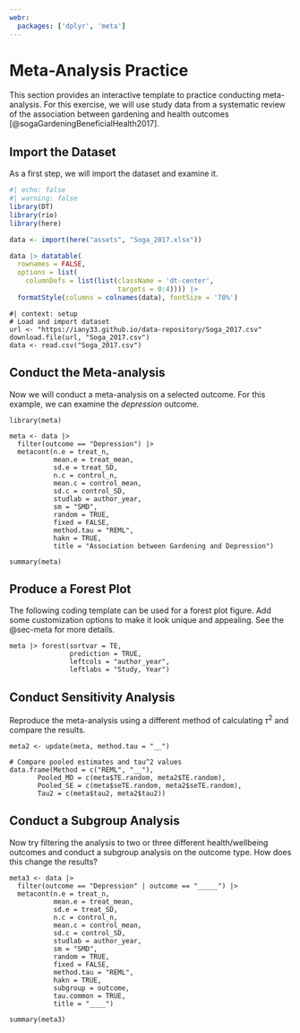 ```yaml
---
webr:
  packages: ['dplyr', 'meta']
---
```


# Meta-Analysis Practice {#sec-practice}

This section provides an interactive template to practice conducting meta-analysis. For this exercise, we will use study data from a systematic review of the association between gardening and health outcomes [@sogaGardeningBeneficialHealth2017]. 

## Import the Dataset

As a first step, we will import the dataset and examine it.

```r
#| echo: false
#| warning: false
library(DT)
library(rio)
library(here)

data <- import(here("assets", "Soga_2017.xlsx"))

data |> datatable(
  rownames = FALSE,
  options = list(
    columnDefs = list(list(className = 'dt-center', 
                           targets = 0:4)))) |> 
  formatStyle(columns = colnames(data), fontSize = '70%')
```


```webr-r
#| context: setup
# Load and import dataset
url <- "https://iany33.github.io/data-repository/Soga_2017.csv"
download.file(url, "Soga_2017.csv")
data <- read.csv("Soga_2017.csv")
```

## Conduct the Meta-analysis

Now we will conduct a meta-analysis on a selected outcome. For this example, we can examine the *depression* outcome.

```webr-r
library(meta)

meta <- data |> 
  filter(outcome == "Depression") |> 
  metacont(n.e = treat_n,  
           mean.e = treat_mean,
           sd.e = treat_SD,   
           n.c = control_n, 
           mean.c = control_mean,  
           sd.c = control_SD, 
           studlab = author_year,   
           sm = "SMD", 
           random = TRUE,
           fixed = FALSE, 
           method.tau = "REML",
           hakn = TRUE,   
           title = "Association between Gardening and Depression")

summary(meta)
```

## Produce a Forest Plot

The following coding template can be used for a forest plot figure. Add some customization options to make it look unique and appealing. See the @sec-meta for more details.

```webr-r
meta |> forest(sortvar = TE,
               prediction = TRUE,  
               leftcols = "author_year",
               leftlabs = "Study, Year")
```

## Conduct Sensitivity Analysis

Reproduce the meta-analysis using a different method of calculating $\tau^2$ and compare the results.  

```webr-r
meta2 <- update(meta, method.tau = "__") 

# Compare pooled estimates and tau^2 values
data.frame(Method = c("REML", "__"),
       Pooled_MD = c(meta$TE.random, meta2$TE.random),
       Pooled_SE = c(meta$seTE.random, meta2$seTE.random),
       Tau2 = c(meta$tau2, meta2$tau2))
```

## Conduct a Subgroup Analysis

Now try filtering the analysis to two or three different health/wellbeing outcomes and conduct a subgroup analysis on the outcome type. How does this change the results?


```webr-r
meta3 <- data |> 
  filter(outcome == "Depression" | outcome == "_____") |> 
  metacont(n.e = treat_n,  
           mean.e = treat_mean,
           sd.e = treat_SD,   
           n.c = control_n, 
           mean.c = control_mean,  
           sd.c = control_SD, 
           studlab = author_year,   
           sm = "SMD", 
           random = TRUE,
           fixed = FALSE, 
           method.tau = "REML",
           hakn = TRUE,  
           subgroup = outcome,
           tau.common = TRUE,
           title = "____")

summary(meta3)
```




